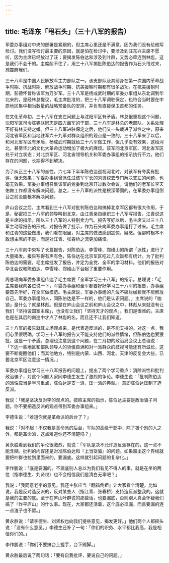 ```yaml
---
---
---
```

title: 毛泽东「甩石头」（三十八军的报告）
---




军委办事组对中央的部署是紧跟的，但主席心里还是不满意，因为我们没有给他写检讨。我们没写检讨最主要的原因，就是怕在检讨中，要涉及到汪东兴主席不愿听，因为主席已经放过了汪；要揭发陈伯达和涉及到叶群，又势必牵连到林彪，这是我们不会干的。主席耐不住了，用三十八军揭批陈伯达的报告作为石头甩过来，想震醒我们。

三十八军是中国人民解放军主力部队之一。该支部队及其前身在第一次国内革命战争时期、抗战时期、解放战争时期、抗美援朝时期都有很多战功。在抗美援朝时期，彭德怀曾称该军为万岁军。三十八军是杨成武时期的军委办事组从东北调到华北来的，是经林总提议，毛主席批准的，把三十八军调驻保定，也符合当时要在中原地区集中相当数量的战略预备队的安排，并负有直接保卫首都的任务。

在文化革命初，三十八军在支左问题上与沈阳军区有矛盾。林总很重视这个问题，沈阳军区司令陈锡联同志是四方面军的干部，三十八军是林总的老部队，关系处理不好有林支持之嫌。但三十八军进驻保定之后，他们又一头栽进了派性之中，原来河北省军区和当地驻军六十九军对群众组织的观点是一致的，三十八军来了以后，和河北省军区有矛盾，杨成武时期就给三十八军做工作，但几乎没有效果，这给河北，甚至华北的文化大革命运动增加了极大的麻烦。该军同北京军区、河北省军区处于对立状态；对北京军区、河北省领导机关和军委办事组的指示执行不力，他们存在的问题，长期得不到解决。

为了纠正三十八军的派性，六七年下半年陈伯达巡视河北时，对该军有夸奖有批评，但无效果；军委办事组曾派任过该军军长的刘贤权去专门解决支左的问题，也毫无效果。军委办事组召集该军的党委到北京开过数次会议，请他们的老军长李天佑做工作都没有解决问题。总之，三十八军的派性是根深蒂固的，在军委办事组倒台之前没能根本解决问题。

庐山会议之后，主席看到三十八军对批判陈伯达和搞掉北京军区都有很大作用，于是，秘密把三十八军的领导叫到北京，由江青亲自组织三十八军写报告，江青说这是主席的指示，所以三十八军的人特别卖力气。报告写好以后，毛主席又以三十八军主动写报告的形式，对报告做了批示，作为石头向军委办事组打了过来。毛主席和江青的这些做法，我们看在眼里，对主席的做法感到震惊，疑惑。但那时根本不敢想主席的不是，而是对江青、张春桥之流更加痛恨。

三十八军向中央写了长篇报告，对陈伯达、李雪峰、郑维山的所谓「派性」进行了大量揭发。报告写得有声有色，陈伯达在北京军区吃过几次饭都有统计。为了批判陈伯达的需要，毛主席批发了报告，并定为全党、全军的学习材料。他们的报告对华北会议和陈伯达、李雪峰、郑维山下台起了重要作用。

周总理向军委办事组传达了毛主席要「全军学习三十八军」的指示。总理说：「毛主席要我向各位说一下，军委办事组和全军都要好好学习三十八军的报告，办事组要首先学好，在全军做模范。毛主席说，军委办事组的几位不砸烂枷锁就不能解放自己。军委办事组的人，同陈伯达是不一样的，他们是认识问题。」主席说的「枷锁」是什么？就是林彪。但是在庐山会议之前和庐山会议之中，林彪从来就没有让我们「坚持设国家主席」，也没有让我们「坚持天才的观点」。我们是很难的。主席也是在其后的南巡中才点了林彪的名，而且还不让我们知道。

三十八军的报告就其立场观点来，是代表造反派的，是不能支持的。对这一点，我们心里很明确。学习三十八军的报告又不能支持他们的派性情绪，但陈伯达也要狠批，这是一个矛盾。总理也注意到这个问题，在二月初的政治局会议上总理说：「下边一些地区和部队领导人的骄傲自满和对一派群众的歧视可能还有所滋长，这要不断提醒他们；而其他地方，特别是内蒙、山西、河北、天津的反复会大些，已要北京军区注意这一情况。」

军委办事组在学习三十八军报告的问题上，提出了两个学习重点：消除派性和批判政治骗子，对这个问题大家同李德生发生了激烈的争论。李德生说：「批判陈伯达的派性应当是学习重点，陈伯达是支一派，压一派的典型。」意即陈伯达压制了造反派。

我说：「我是坚决反对李的观点的。按照主席的指示，陈伯达主要是政治骗子问题。你不要把造反派的观点带到军委办事组来。」

李德生说：「难道你就是革命派的后台了？」

我说：「对不起！不仅我是革命派的后台，军队的高级干部中，除了极个别的人之外，都是革命派，这点难道你还不清楚吗？」

黄永胜看到我们的争论很激烈，就说：「军队是决不允许造反派存在的，这一点不能含糊。批判的内容还是对准陈伯达和『上当受骗』的问题。如果超出这个界线就要把叶群也拉到里面来的，要漏底。这样就引起问题的复杂化。」

李作鹏说：「底是要漏的。不漏底别人总以为我们有见不得人的事，就是在坐的两位（指李德生、刘贤权）也不会相信我们是清白无辜吧？」

我说：「我同意老李的意见。我还主张应当『翻箱倒柜』让大家看个清楚。比如说，我是反对造反派的，反对某些人（指江青、张春桥）支持造反派整我的。这就是我的主要的底。至于在庐山叶群说的那些话，也要漏底，否则别人真会怀疑我们搞了『炸平庐山』的什么事。现在，大家都还活着，这个底必须漏，而且要漏的连一点渣子也不留。」

黄永胜说：「请李德生、刘贤权也向我们提些意见，揭发更好。」他们两个人都摇头说：「没有什么意见。」李德生还补了一句：「你们的职务、水平都比我高，我是相信你们的。」

李作鹏说：「你们不要搞台上握手，台下踢脚。」

黄永胜最后说了两句话：「要有自我批评，要说自己的问题。」